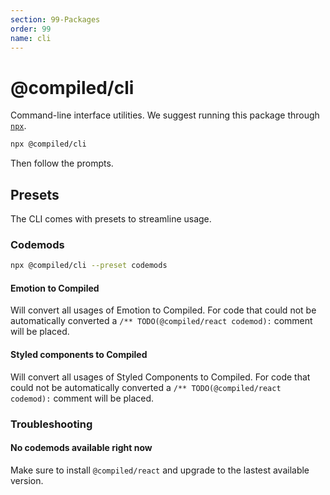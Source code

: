 ```yaml
---
section: 99-Packages
order: 99
name: cli
---
```


# @compiled/cli

Command-line interface utilities.
We suggest running this package through [`npx`](https://docs.npmjs.com/cli/v7/commands/npx).

```bash
npx @compiled/cli
```

Then follow the prompts.

## Presets

The CLI comes with presets to streamline usage.

### Codemods

```bash
npx @compiled/cli --preset codemods
```

#### Emotion to Compiled

Will convert all usages of Emotion to Compiled.
For code that could not be automatically converted a `/** TODO(@compiled/react codemod):` comment will be placed.

#### Styled components to Compiled

Will convert all usages of Styled Components to Compiled.
For code that could not be automatically converted a `/** TODO(@compiled/react codemod):` comment will be placed.

### Troubleshooting

#### No codemods available right now

Make sure to install `@compiled/react` and upgrade to the lastest available version.
